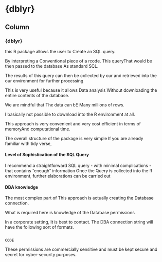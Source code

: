 {dblyr} {data-navmenu="dbplyr"}
==========================================

Column {.tabset}
--------------------

### {dblyr} 

this R package allows the user to Create an SQL query.

By interpreting a Conventional piece of a rcode.
This queryThat would be then passed to the database As standard SQL.

The results of this query can then be collected by our and retrieved into the our environment for further processing.

This is very useful because it allows Data analysis Without downloading the entire contents of the database.

We are mindful that The data can bE Many millions of rows.

I basically not possible to download into the R environment at all.

This approach is very convenient and very cost efficient in terms of memoryAnd computational time.

The overall structure of the package is very simple If you are already familiar with tidy verse,


#### Level of Sophistication of the SQL Query

I recommend a straightforward SQL query - with minimal complications - that contains "enough" information
Once the Query is collected into the R environment, further elaborations can be carried out



#### DBA knowledge

The most complex part of This approach is actually creating the Database connection.

What is required here is knowledge of the Database permissions 

In a corporate setting, It is best to contact. The DBA connection string will have the following sort of formats. 
<pre><code>
CODE
</code></pre>

These permissions are commercially sensitive and must be kept secure and secret for cyber-security purposes.

